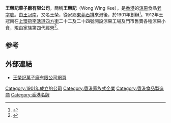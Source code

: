 '''王榮記菓子廠有限公司 '''，簡稱'''王榮記'''（Wong Wing Kee），是[[香港|香港]]的[[涼果|涼果]]食品[[老字號|老字號]]。由[[王冠南|王冠南]]，又名王榮，從家鄉[[東莞|東莞]][[石排|石排]]來港後，於1901年創辦<ref>{{cite web|url=http://wongwingkee.com/about.html|title=公司簡介|accessdate=2021年3月13日|publisher=王榮記菓子廠有限公司|language=zh-hk|archive-date=2020年1月28日|archive-url=https://web.archive.org/web/20200128092303/http://wongwingkee.com/about.html|dead-url=no}}</ref>。1912年王冠南在[[上環|上環]][[荷李活道|荷李活道]][[四方街|四方街]]二十二及二十四號開設涼果工場及門市售賣各種涼果小食，現由家族第四代經營<ref>{{cite web |language=zh-hk |url=https://hk.appledaily.com/ETW/20180828/CYRNWMAIK645VC2E3UZVOBDDQ4/ |title=【經典老店】人間有情 王榮記 |publisher=[[蘋果日報|蘋果日報]] |date=2018-08-28 |accessdate=2021-03-13 |archive-date=2021-06-21 |archive-url=https://web.archive.org/web/20210621170234/https://hk.appledaily.com/ETW/20180828/CYRNWMAIK645VC2E3UZVOBDDQ4/ |dead-url=yes }}</ref>。

==参考==
{{refs}}
==外部連結==
* [http://wongwingkee.com/ 王榮記菓子廠有限公司網頁]{{Wayback|url=http://wongwingkee.com/ |date=20210123192628 }}

[[Category:1901年成立的公司|Category:1901年成立的公司]]
[[Category:香港家族式企業|Category:香港家族式企業]]
[[Category:香港食品製造商|Category:香港食品製造商]]
[[Category:香港名牌|Category:香港名牌]]
{{hk-stub}}